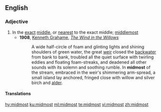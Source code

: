 ==English==

===Adjective===
{{en-adj|-}}

# In the [[exact]] [[middle]], or [[nearest]] to the exact middle; [[middlemost]]
#* '''1908''', [[w:Kenneth Grahame|Kenneth Grahame]], ''[[w:The Wind in the Willows|The Wind in the Willows]]''
#*: A wide half-circle of foam and glinting lights and shining shoulders of green water, the great [[weir]] closed the [[backwater]] from bank to bank, troubled all the quiet surface with twirling eddies and floating foam-streaks, and deadened all other sounds with its solemn and soothing rumble. In '''midmost''' of the stream, embraced in the weir's shimmering arm-spread, a small island lay anchored, fringed close with willow and silver birch and [[alder]].

====Translations====
{{trans-see|middlemost}}

[[hy:midmost]]
[[ku:midmost]]
[[ml:midmost]]
[[te:midmost]]
[[vi:midmost]]
[[zh:midmost]]